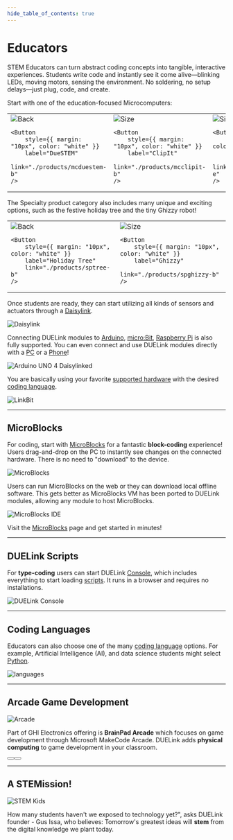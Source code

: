 ```yaml
---
hide_table_of_contents: true
---
```


# Educators

STEM Educators can turn abstract coding concepts into tangible, interactive experiences. Students write code and instantly see it come alive—blinking LEDs, moving motors, sensing the environment. No soldering, no setup delays—just plug, code, and create.

Start with one of the education-focused Microcomputers:


<div style={{display: 'block',  justifyContent: 'center', alignItems: 'center', textAlign: 'center'}}>

<table>
<td width='25%'>
    <img alt="Back" src="/img/catalog/mcduestem-b-1.png" />
    
    <Button
        style={{ margin: "10px", color: "white" }}
        label="DueSTEM"
        link="./products/mcduestem-b"
    />
</td>
<td width='25%'>
    <img alt="Size" src="/img/catalog/mcclipit-b-1.png" />
    
    <Button
        style={{ margin: "10px", color: "white" }}
        label="ClipIt"
        link="./products/mcclipit-b"
    />
</td>
<td width='25%'>
    <img alt="Size" src="/img/catalog/mccincobit-e-1.png" />
    
    <Button
        style={{ margin: "10px", color: "white" }}
        label="CincoBit"
        link="./products/mccincobit-e"
    />
</td>
<td width='25%'>
    <img alt="Size" src="/img/catalog/mcpixobit-d-1.png" />
    <Button
        style={{ margin: "10px", color: "white" }}
        label="PixoBit"
        link="./products/mcpixobit-d"
    />
</td>
</table>
</div>

The Specialty product category also includes many unique and exciting options, such as the festive holiday tree and the tiny Ghizzy robot!

<div style={{display: 'block',  justifyContent: 'center', alignItems: 'center', textAlign: 'center'}}>

<table>
<td width='50%'>
    <img alt="Back" src="/img/catalog/sptree-b-3.png" />
    
    <Button
        style={{ margin: "10px", color: "white" }}
        label="Holiday Tree"
        link="./products/sptree-b"
    />
</td>
<td width='50%'>
    <img alt="Size" src="/img/catalog/spghizzy-b-3.png" />
    
    <Button
        style={{ margin: "10px", color: "white" }}
        label="Ghizzy"
        link="./products/spghizzy-b"
    />
</td>
</table>
</div>

Once students are ready, they can start utilizing all kinds of sensors and actuators through a [Daisylink](./engine/daisylink).

![Daisylink](pathname:///img/daisylink.png)

Connecting DUELink modules to [Arduino](./hw/arduino), [micro:Bit](./hw/microbit), [Raspberry Pi](./hw/raspberry-pi) is also fully supported. You can even connect and use DUELink modules directly with a [PC](./hw/pc-laptop) or a [Phone](./hw/phone-tablet)! 

![Arduino UNO 4 Daisylinked](pathname:///img/arduino-uno-r4-daisylinked.png)


You are basically using your favorite [supported hardware](./hw/intro) with the desired [coding language](./language/intro). 

![LinkBit](pathname:///img/microbit-linkbit.png)





---

## MicroBlocks

For coding, start with [MicroBlocks](./language/microblocks) for a fantastic **block-coding** experience! Users drag-and-drop on the PC to instantly see changes on the connected hardware. There is no need to "download" to the device.

![MicroBlocks](pathname:///img/microblocks.png)

Users can run MicroBlocks on the web or they can download local offline software. This gets better as MicroBlocks VM has been ported to DUELink modules, allowing any module to host MicroBlocks.

![MicroBlocks IDE](pathname:///img/microblocks-ide.png)

Visit the [MicroBlocks](./language/microblocks) page and get started in minutes!

---

## DUELink Scripts
For **type-coding** users can start DUELink [Console](./console), which includes everything to start loading [scripts](./engine/scripting). It runs in a browser and requires no installations.

![DUELink Console](pathname:///img/due-console.png)

---

## Coding Languages

Educators can also choose one of the many [coding language](./language/intro) options. For example, Artificial Intelligence (AI), and data science students might select [Python](./language/python).

![languages](pathname:///img/languages.png)

---

## Arcade Game Development

![Arcade](pathname:///img/arcade-front.png)

Part of GHI Electronics offering is **BrainPad Arcade** which focuses on game development through Microsoft MakeCode Arcade. DUELink adds **physical computing** to game development in your classroom.

<div style={{ textAlign: 'center'}}><Button
  style={{margin: "10px", color:'white' }}
  label="MakeCode"
  link="./language/makecode"
/>
<Button
  style={{margin: "10px", color:'white' }}
  label="www.BrainPad.com ↗"
  link="https://www.brainpad.com/"
/></div>

---

## A STEMission! 

<div style={{display: 'block',  justifyContent: 'center', alignItems: 'center', textAlign: 'center'}}>

![STEM Kids](pathname:///img/stem-kids.png)

How many students haven't we exposed to technology yet?", asks DUELink founder - Gus Issa, who believes: Tomorrow's greatest ideas will **stem** from the digital knowledge we plant today.



</div>